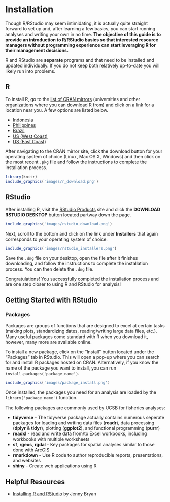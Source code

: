 # Installation
Though R/RStudio may seem intimidating, it is actually quite straight forward to set up and, after learning a few basics, you can start running analyses and writing your own in no time. **The objective of this guide is to provide an introduction to R/RStudio basics so that interested resource managers without programming experience can start leveraging R for their management decisions.** 

R and RStudio are **separate** programs and that need to be installed and updated individually. If you do not keep both relatively up-to-date you will likely run into problems. 

## R
To install R, go to the [list of CRAN mirrors](https://cran.r-project.org/mirrors.html) (universities and other organizations where you can download R from) and click on a link for a location near you. A few options are listed below.

+ [Indonesia](https://repo.bppt.go.id/cran/)
+ [Philippines](https://cran.stat.upd.edu.ph)
+ [Brazil](https://cran.fiocruz.br)
+ [US (West Coast)](https://cran.cnr.berkeley.edu)
+ [US (East Coast)](http://lib.stat.cmu.edu/R/CRAN/)

After navigating to the CRAN mirror site, click the download button for your operating system of choice (Linux, Max OS X, Windows) and then click on the most recent `.pkg` file and follow the instructions to complete the installation process. 

```r
library(knitr)
include_graphics('images/r_download.png')
```

## RStudio
After installing R, visit the [RStudio Products](https://www.rstudio.com/products/rstudio/#Desktop) site and click the **DOWNLOAD RSTUDIO DESKTOP** button located partway down the page. 

```r
include_graphics('images/rstudio_download.png')
```

Next, scroll to the bottom and click on the link under **Installers** that again corresponds to your operating system of choice.

```r
include_graphics('images/rstudio_installers.png')
```


Save the `.dmg` file on your desktop, open the file after it finishes downloading, and follow the instructions to complete the installation process. You can then delete the `.dmg` file.

Congratulations! You successfully completed the installation process and are one step closer to using R and RStudio for analysis!

## Getting Started with RStudio

### Packages
Packages are groups of functions that are designed to excel at certain tasks (making plots, standardizing dates, reading/writing large data files, etc.). Many useful packages come standard with R when you download it, however, many more are available online. 

To install a new package, click on the "Install" button located under the "Packages" tab in RStudio. This will open a pop-up where you can search for and install R packages hosted on CRAN. Alternatively, if you know the name of the package you want to install, you can run `install.packages('package_name')`.

```r
include_graphics('images/package_install.png')
```

Once installed, the packages you need for an analysis are loaded by the `library('package_name')` function. 

The following packages are commonly used by UCSB for fisheries analyses:

+ **tidyverse** - The tidyverse package actually contains numerous seperate packages for loading and writing data files (**readr**), data processing (**dplyr** & **tidyr**), plotting (**ggplot2**), and functional programming (**purrr**)
+ **readxl** - read and write data from/to Excel workbooks, including workbooks with multiple worksheets
+ **sf**, **rgeos**, **rgdal** - Key packages for spatial analyses similar to those done with ArcGIS
+ **rmarkdown** - Use R code to author reproducible reports, presentations, and websites
+ **shiny** - Create web applications using R

## Helpful Resources
+ [Installing R and RStudio](http://stat545.com/block000_r-rstudio-install.html) by Jenny Bryan
